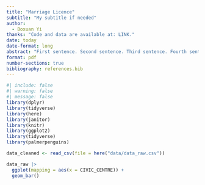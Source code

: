 ```yaml
---
title: "Marriage Licence"
subtitle: "My subtitle if needed"
author: 
  - Boxuan Yi
thanks: "Code and data are available at: LINK."
date: today
date-format: long
abstract: "First sentence. Second sentence. Third sentence. Fourth sentence."
format: pdf
number-sections: true
bibliography: references.bib
---
```


```r
#| include: false
#| warning: false
#| message: false
library(dplyr)
library(tidyverse)
library(here)
library(janitor)
library(knitr)
library(ggplot2)
library(tidyverse)
library(palmerpenguins)
```

```r
data_cleaned <- read_csv(file = here("data/data_raw.csv"))
```

```r
data_raw |>
  ggplot(mapping = aes(x = CIVIC_CENTRE)) +
  geom_bar()
```

